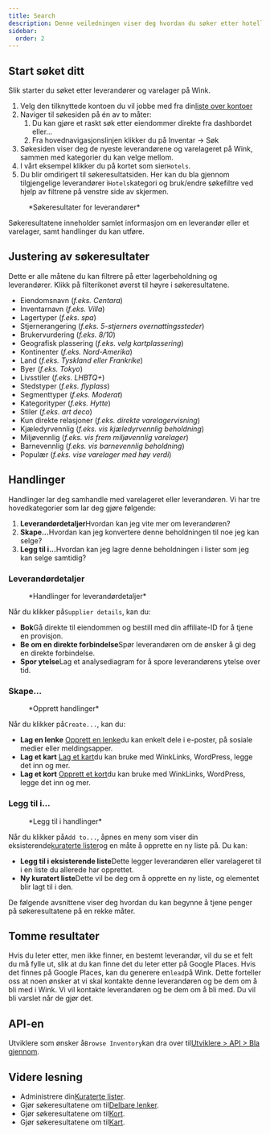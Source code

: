 ```yaml
---
title: Search
description: Denne veiledningen viser deg hvordan du søker etter hoteller og inventar.
sidebar:
  order: 2
---
```


## Start søket ditt

Slik starter du søket etter leverandører og varelager på Wink.

1. Velg den tilknyttede kontoen du vil jobbe med fra din[liste over kontoer](https://studio.wink.travel/company/list)
2. Naviger til søkesiden på én av to måter:
   1. Du kan gjøre et raskt søk etter eiendommer direkte fra dashbordet eller...
   2. Fra hovednavigasjonslinjen klikker du på Inventar → Søk
3. Søkesiden viser deg de nyeste leverandørene og varelageret på Wink, sammen med kategorier du kan velge mellom.
4. I vårt eksempel klikker du på kortet som sier`Hotels`.
5. Du blir omdirigert til søkeresultatsiden. Her kan du bla gjennom tilgjengelige leverandører i`Hotels`kategori og bruk/endre søkefiltre ved hjelp av filtrene på venstre side av skjermen.

<figure>
  <CloudinaryImage width="700" height="570" resize="scale" quality="best" alt="Søkeresultater" src="academy/search-results" errorImage="noimage_opaque_nyrtl0.png" />

  <figcaption>*Søkeresultater for leverandører*</figcaption>
</figure>


Søkeresultatene inneholder samlet informasjon om en leverandør eller et varelager, samt handlinger du kan utføre.

## Justering av søkeresultater

Dette er alle måtene du kan filtrere på etter lagerbeholdning og leverandører. Klikk på filterikonet øverst til høyre i søkeresultatene.

* Eiendomsnavn (*f.eks. Centara*)
* Inventarnavn (*f.eks. Villa*)
* Lagertyper (*f.eks. spa*)
* Stjernerangering (*f.eks. 5-stjerners overnattingssteder*)
* Brukervurdering (*f.eks. 8/10*)
* Geografisk plassering (*f.eks. velg kartplassering*)
* Kontinenter (*f.eks. Nord-Amerika*)
* Land (*f.eks. Tyskland eller Frankrike*)
* Byer (*f.eks. Tokyo*)
* Livsstiler (*f.eks. LHBTQ+*)
* Stedstyper (*f.eks. flyplass*)
* Segmenttyper (*f.eks. Moderat*)
* Kategorityper (*f.eks. Hytte*)
* Stiler (*f.eks. art deco*)
* Kun direkte relasjoner (*f.eks. direkte varelagervisning*)
* Kjæledyrvennlig (*f.eks. vis kjæledyrvennlig beholdning*)
* Miljøvennlig (*f.eks. vis frem miljøvennlig varelager*)
* Barnevennlig (*f.eks. vis barnevennlig beholdning*)
* Populær (*f.eks. vise varelager med høy verdi*)

## Handlinger

Handlinger lar deg samhandle med varelageret eller leverandøren. Vi har tre hovedkategorier som lar deg gjøre følgende:

1. **Leverandørdetaljer**Hvordan kan jeg vite mer om leverandøren?
2. **Skape...**&#x48;vordan kan jeg konvertere denne beholdningen til noe jeg kan selge?
3. **Legg til i...**&#x48;vordan kan jeg lagre denne beholdningen i lister som jeg kan selge samtidig?

### Leverandørdetaljer

<figure>
  <CloudinaryImage width="350" height="190" resize="scale" quality="best" alt="Leverandørdetaljer" src="academy/supplier-details" errorImage="noimage_opaque_nyrtl0.png" />

  <figcaption>*Handlinger for leverandørdetaljer*</figcaption>
</figure>


Når du klikker på`Supplier details`, kan du:

* **Bok**Gå direkte til eiendommen og bestill med din affiliate-ID for å tjene en provisjon.
* **Be om en direkte forbindelse**Spør leverandøren om de ønsker å gi deg en direkte forbindelse.
* **Spor ytelse**Lag et analysediagram for å spore leverandørens ytelse over tid.

### Skape...

<figure>
  <CloudinaryImage width="350" height="238" resize="scale" quality="best" alt="Handlinger" src="academy/inventory-actions" errorImage="noimage_opaque_nyrtl0.png" />

  <figcaption>*Opprett handlinger*</figcaption>
</figure>


Når du klikker på`Create...`, kan du:

* **Lag en lenke** [Opprett en lenke](/studio/shareable-links)du kan enkelt dele i e-poster, på sosiale medier eller meldingsapper.
* **Lag et kart** [Lag et kart](/studio/maps)du kan bruke med WinkLinks, WordPress, legge det inn og mer.
* **Lag et kort** [Opprett et kort](/studio/cards)du kan bruke med WinkLinks, WordPress, legge det inn og mer.

### Legg til i...

<figure>
  <CloudinaryImage width="350" height="203" resize="scale" quality="best" alt="Handlinger" src="academy/add-to" errorImage="noimage_opaque_nyrtl0.png" />

  <figcaption>*Legg til i handlinger*</figcaption>
</figure>


Når du klikker på`Add to...`, åpnes en meny som viser din eksisterende[kuraterte lister](/studio/curated-lists)og en måte å opprette en ny liste på. Du kan:

* **Legg til i eksisterende liste**Dette legger leverandøren eller varelageret til i en liste du allerede har opprettet.
* **Ny kuratert liste**Dette vil be deg om å opprette en ny liste, og elementet blir lagt til i den.

De følgende avsnittene viser deg hvordan du kan begynne å tjene penger på søkeresultatene på en rekke måter.

## Tomme resultater

Hvis du leter etter, men ikke finner, en bestemt leverandør, vil du se et felt du må fylle ut, slik at du kan finne det du leter etter på Google Places. Hvis det finnes på Google Places, kan du generere en`lead`på Wink.
Dette forteller oss at noen ønsker at vi skal kontakte denne leverandøren og be dem om å bli med i Wink. Vi vil kontakte leverandøren og be dem om å bli med. Du vil bli varslet når de gjør det.

## API-en

Utviklere som ønsker å`Browse Inventory`kan dra over til[Utviklere > API > Bla gjennom](/developers/apis/#browse-api).

## Videre lesning

* Administrere din[Kuraterte lister](/studio/curated-lists).
* Gjør søkeresultatene om til[Delbare lenker](/studio/shareable-links).
* Gjør søkeresultatene om til[Kort](/studio/cards).
* Gjør søkeresultatene om til[Kart](/studio/maps).

